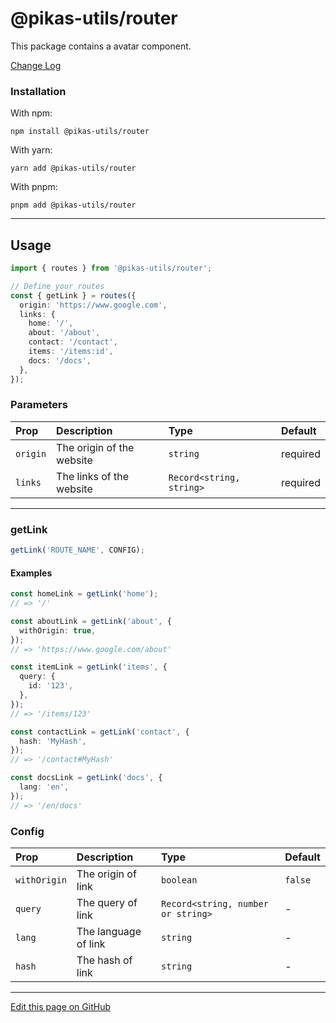 
<NextSeo title="Router" />

# @pikas-utils/router

This package contains a avatar component.

<a href="https://github.com/Achaak/pikas/blob/main/packages/utils/router/CHANGELOG.md">
  Change Log
</a>

### Installation

With npm:

```
npm install @pikas-utils/router
```

With yarn:

```
yarn add @pikas-utils/router
```

With pnpm:

```
pnpm add @pikas-utils/router
```

---

## Usage

```ts
import { routes } from '@pikas-utils/router';

// Define your routes
const { getLink } = routes({
  origin: 'https://www.google.com',
  links: {
    home: '/',
    about: '/about',
    contact: '/contact',
    items: '/items:id',
    docs: '/docs',
  },
});
```

### Parameters

| Prop     | Description               | Type                     | Default  |
| :------- | :------------------------ | :----------------------- | :------- |
| `origin` | The origin of the website | `string`                 | required |
| `links`  | The links of the website  | `Record<string, string>` | required |

---

### getLink

```ts
getLink('ROUTE_NAME', CONFIG);
```

#### Examples

```ts
const homeLink = getLink('home');
// => '/'

const aboutLink = getLink('about', {
  withOrigin: true,
});
// => 'https://www.google.com/about'

const itemLink = getLink('items', {
  query: {
    id: '123',
  },
});
// => '/items/123'

const contactLink = getLink('contact', {
  hash: 'MyHash',
});
// => '/contact#MyHash'

const docsLink = getLink('docs', {
  lang: 'en',
});
// => '/en/docs'
```

### Config

| Prop         | Description          | Type                               | Default |
| :----------- | :------------------- | :--------------------------------- | :------ |
| `withOrigin` | The origin of link   | `boolean`                          | `false` |
| `query`      | The query of link    | `Record<string, number or string>` | -       |
| `lang`       | The language of link | `string`                           | -       |
| `hash`       | The hash of link     | `string`                           | -       |

---

[Edit this page on GitHub](https://github.com/Achaak/pikas/blob/main/apps/docs-utils/pages/router.mdx)

